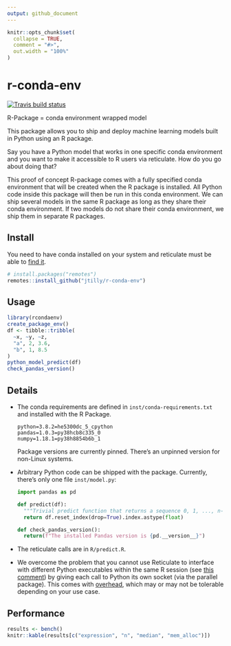 ```yaml
---
output: github_document
---
```


<!-- README.md is generated from README.Rmd. Please edit that file -->

```r
knitr::opts_chunk$set(
  collapse = TRUE,
  comment = "#>",
  out.width = "100%"
)
```

# r-conda-env

<!-- badges: start -->
[![Travis build status](https://travis-ci.org/jtilly/r-conda-env.svg?branch=master)](https://travis-ci.org/jtilly/r-conda-env)
<!-- badges: end -->

R-Package = conda environment wrapped model

This package allows you to ship and deploy machine learning models built in Python using an R package.

Say you have a Python model that works in one specific conda environment and you want to make it accessible to R users via reticulate. How do you go about doing that?

This proof of concept R-package comes with a fully specified conda environment that will be created when the R package is installed. All Python code inside this package will then be run in this conda environment. We can ship several models in the same R package as long as they share their conda environment. If two models do not share their conda environment, we ship them in separate R packages.

## Install

You need to have conda installed on your system and reticulate must be able to [find it](https://rstudio.github.io/reticulate/reference/conda-tools.html#finding-conda).

```r
# install.packages("remotes")
remotes::install_github("jtilly/r-conda-env")
```

## Usage

```r
library(rcondaenv)
create_package_env()
df <- tibble::tribble(
  ~x, ~y, ~z,
  "a", 2, 3.6,
  "b", 1, 8.5
)
python_model_predict(df)
check_pandas_version()
```


## Details

- The conda requirements are defined in `inst/conda-requirements.txt` and installed with the R Package.
  ```
  python=3.8.2=he5300dc_5_cpython
  pandas=1.0.3=py38hcb8c335_0
  numpy=1.18.1=py38h8854b6b_1
  ```
  Package versions are currently pinned. There's an unpinned version for non-Linux systems.
- Arbitrary Python code can be shipped with the package. Currently, there's only one file `inst/model.py`:
  ```python
  import pandas as pd

  def predict(df):
    """Trivial predict function that returns a sequence 0, 1, ..., n-1."""
    return df.reset_index(drop=True).index.astype(float)
    
  def check_pandas_version():
    return(f"The installed Pandas version is {pd.__version__}")
  ```
- The reticulate calls are in `R/predict.R`.
- We overcome the problem that you cannot use Reticulate to interface with different Python executables within the same R session (see [this comment](https://github.com/rstudio/reticulate/issues/27#issuecomment-512256949)) by giving each call to Python its own socket (via the parallel package). This comes with [overhead](https://developer.r-project.org/Blog/public/2020/03/17/socket-connections-update/index.html), which may or may not be tolerable depending on your use case.

## Performance

```r
results <- bench()
knitr::kable(results[c("expression", "n", "median", "mem_alloc")])
```
